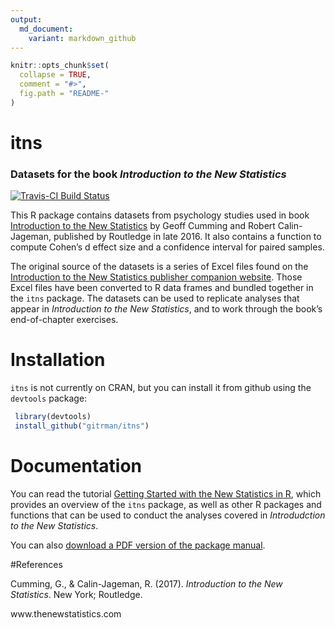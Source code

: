 ```yaml
---
output:
  md_document:
    variant: markdown_github
---
```


<!-- README.md is generated from README.Rmd. Please edit that file -->

```r
knitr::opts_chunk$set(
  collapse = TRUE,
  comment = "#>",
  fig.path = "README-"
)
```
# itns
### Datasets for the book *Introduction to the New Statistics*

[![Travis-CI Build Status](https://travis-ci.org/gitrman/itns.svg?branch=master)](https://travis-ci.org/gitrman/itns)

This R package contains datasets from psychology studies 
used in book  [Introduction to the New Statistics](http://www.thenewstatistics.com) by Geoff Cumming 
and Robert Calin-Jageman, published by Routledge in late 2016. It also contains a function to compute
Cohen's d effect size and a confidence interval for paired samples.

The original source of the datasets is a series of Excel files found on the 
[Introduction to the New Statistics publisher companion website](http://routledgetextbooks.com/textbooks/9781138825529/).  Those Excel files have been 
converted to R data frames and bundled together in the `itns` package. The datasets can be used to 
replicate analyses that appear in *Introduction to the New Statistics*, and to work through the book's 
end-of-chapter exercises.

# Installation

`itns` is not currently on CRAN, but you can install it from github using the `devtools` package:

```r
 library(devtools)
 install_github("gitrman/itns")
```

# Documentation
You can read the tutorial [Getting Started with the New Statistics in R](https://github.com/gitrman/itns/raw/master/workbook/itns_r_intro_for_website.pdf), which provides an overview of the `itns` package, as well as other R packages and functions that can be used to conduct the analyses covered in *Introdudction to the New Statistics*.

You can also [download a PDF version of the package manual](https://github.com/gitrman/itns/raw/master/workbook/itns-manual.pdf).

#References

Cumming, G., & Calin-Jageman, R. (2017). *Introduction to the New Statistics*. New York; Routledge.

www.thenewstatistics.com